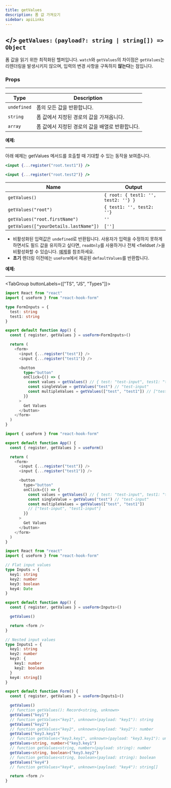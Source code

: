 ```yaml
---
title: getValues
description: 폼 값 가져오기
sidebar: apiLinks
---
```


## \</> `getValues:` <TypeText>`(payload?: string | string[]) => Object`</TypeText>

폼 값을 읽기 위한 최적화된 헬퍼입니다. `watch`와 `getValues`의 차이점은 `getValues`는 리렌더링을 발생시키지 않으며, 입력의 변경 사항을 구독하지 **않는다**는 점입니다.

### Props

---

| Type        | Description                                     |
| ----------- | ----------------------------------------------- |
| `undefined` | 폼의 모든 값을 반환합니다.                      |
| `string`    | 폼 값에서 지정된 경로의 값을 가져옵니다.        |
| `array`     | 폼 값에서 지정된 경로의 값을 배열로 반환합니다. |

**예제:**

---

아래 예제는 getValues 메서드를 호출할 때 기대할 수 있는 동작을 보여줍니다.

```jsx copy
<input {...register("root.test1")} />

<input {...register("root.test2")} />
```

| Name                                  | Output                              |
| ------------------------------------- | ----------------------------------- |
| `getValues()`                         | `{ root: { test1: '', test2: ''} }` |
| `getValues("root")`                   | `{ test1: '', test2: ''}`           |
| `getValues("root.firstName")`         | `''`                                |
| `getValues(["yourDetails.lastName"])` | `['']`                              |

<Admonition type="important" title="Rules">

- 비활성화된 입력값은 `undefined`로 반환됩니다. 사용자가 입력을 수정하지 못하게 하면서도 필드 값을 유지하고 싶다면, `readOnly`를 사용하거나 전체 &lt;fieldset /&gt;을 비활성화할 수 있습니다. [예제](https://codesandbox.io/s/react-hook-form-disabled-inputs-oihxx)를 참조하세요.
- **초기** 렌더링 이전에는 `useForm`에서 제공된 `defaultValues`를 반환합니다.

</Admonition>

**예제:**

---

<TabGroup buttonLabels={["TS", "JS", "Types"]}>

```typescript copy sandbox="https://codesandbox.io/s/react-hook-form-v7-ts-getvalues-txsfg"
import React from "react"
import { useForm } from "react-hook-form"

type FormInputs = {
  test: string
  test1: string
}

export default function App() {
  const { register, getValues } = useForm<FormInputs>()

  return (
    <form>
      <input {...register("test")} />
      <input {...register("test1")} />

      <button
        type="button"
        onClick={() => {
          const values = getValues() // { test: "test-input", test1: "test1-input" }
          const singleValue = getValues("test") // "test-input"
          const multipleValues = getValues(["test", "test1"]) // ["test-input", "test1-input"]
        }}
      >
        Get Values
      </button>
    </form>
  )
}
```

```javascript copy sandbox="https://codesandbox.io/s/react-hook-form-v7-getvalues-2eioh"
import { useForm } from "react-hook-form"

export default function App() {
  const { register, getValues } = useForm()

  return (
    <form>
      <input {...register("test")} />
      <input {...register("test1")} />

      <button
        type="button"
        onClick={() => {
          const values = getValues() // { test: "test-input", test1: "test1-input" }
          const singleValue = getValues("test") // "test-input"
          const multipleValues = getValues(["test", "test1"])
          // ["test-input", "test1-input"]
        }}
      >
        Get Values
      </button>
    </form>
  )
}
```

```typescript copy sandbox="https://codesandbox.io/s/react-hook-form-v7-ts-getvalues-txsfg"
import React from "react"
import { useForm } from "react-hook-form"

// Flat input values
type Inputs = {
  key1: string
  key2: number
  key3: boolean
  key4: Date
}

export default function App() {
  const { register, getValues } = useForm<Inputs>()

  getValues()

  return <form />
}

// Nested input values
type Inputs1 = {
  key1: string
  key2: number
  key3: {
    key1: number
    key2: boolean
  }
  key4: string[]
}

export default function Form() {
  const { register, getValues } = useForm<Inputs1>()

  getValues()
  // function getValues(): Record<string, unknown>
  getValues("key1")
  // function getValues<"key1", unknown>(payload: "key1"): string
  getValues("key2")
  // function getValues<"key2", unknown>(payload: "key2"): number
  getValues("key3.key1")
  // function getValues<"key3.key1", unknown>(payload: "key3.key1"): unknown
  getValues<string, number>("key3.key1")
  // function getValues<string, number>(payload: string): number
  getValues<string, boolean>("key3.key2")
  // function getValues<string, boolean>(payload: string): boolean
  getValues("key4")
  // function getValues<"key4", unknown>(payload: "key4"): string[]

  return <form />
}
```

</TabGroup>
